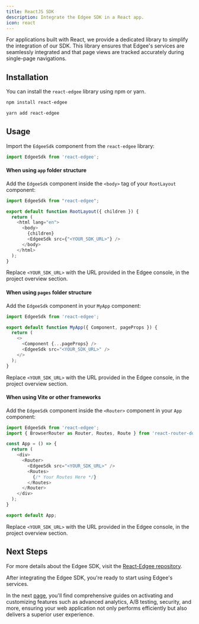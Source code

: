 ```yaml
---
title: ReactJS SDK
description: Integrate the Edgee SDK in a React app.
icon: react
---
```


For applications built with React, we provide a dedicated library to simplify the integration of our SDK. 
This library ensures that Edgee's services are seamlessly integrated and that page views are tracked accurately during single-page navigations.

## Installation

You can install the `react-edgee` library using npm or yarn.


<CodeGroup>

```bash npm
npm install react-edgee
```

```bash yarn
yarn add react-edgee
```

</CodeGroup>

## Usage

Import the `EdgeeSdk` component from the `react-edgee` library:

```js
import EdgeeSdk from 'react-edgee';
```

#### When using `app` folder structure

Add the `EdgeeSdk` component inside the `<body>` tag of your `RootLayout` component:

```js {1,8}
import EdgeeSdk from "react-edgee";

export default function RootLayout({ children }) {
  return (
    <html lang="en">
      <body>
        {children}
        <EdgeeSdk src={"<YOUR_SDK_URL>"} />
      </body>
    </html>
  );
}
```

Replace `<YOUR_SDK_URL>` with the URL provided in the Edgee console, in the project overview section.


#### When using `pages` folder structure

Add the `EdgeeSdk` component in your `MyApp` component:

```js {1,7}
import EdgeeSdk from 'react-edgee';

export default function MyApp({ Component, pageProps }) {
  return (
    <>
      <Component {...pageProps} />
      <EdgeeSdk src="<YOUR_SDK_URL>" />
    </>
  );
}
```

Replace `<YOUR_SDK_URL>` with the URL provided in the Edgee console, in the project overview section.

#### When using Vite or other frameworks

Add the `EdgeeSdk` component inside the `<Router>` component in your `App` component:

```js {1,8}
import EdgeeSdk from 'react-edgee';
import { BrowserRouter as Router, Routes, Route } from 'react-router-dom';

const App = () => {
  return (
    <div>
      <Router>
        <EdgeeSdk src="<YOUR_SDK_URL>" />
        <Routes>
          {/* Your Routes Here */}
        </Routes>
      </Router>
    </div>
  );
}

export default App;
```

Replace `<YOUR_SDK_URL>` with the URL provided in the Edgee console, in the project overview section.

## Next Steps

For more details about the Edgee SDK, visit the [React-Edgee repository](https://github.com/edgee-cloud/react-edgee).


After integrating the Edgee SDK, you're ready to start using Edgee's services.

In the next [page](/services/overview), you'll find comprehensive guides on activating and customizing features such as advanced analytics, 
A/B testing, security, and more, ensuring your web application not only performs efficiently but also delivers a superior user experience.
